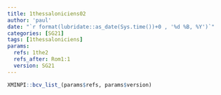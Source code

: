 ```yaml
---
title: 1thessaloniciens02
author: 'paul'
date: "`r format(lubridate::as_date(Sys.time())+0 , '%d %B, %Y')`"
categories: [SG21]
tags: [1thessaloniciens]
params:
  refs: 1the2
  refs_after: Rom1:1
  version: SG21
---
```


```r
XMINPI::bcv_list_(params$refs, params$version)
```

